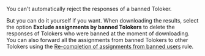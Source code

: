 <Cut title="How can I ban a Toloker and reject all their responses?">

You can't automatically reject the responses of a banned Toloker.

But you can do it yourself if you want. When downloading the results, select the option **Exclude assignments by banned Tolokers** to delete the responses of Tolokers who were banned at the moment of downloading. You can also forward all the assignments from banned Tolokers to other Tolokers using the [Re-completion of assignments from banned users](https://toloka.ai/en/docs/guide/concepts/restore-task-overlap) rule.

</Cut>